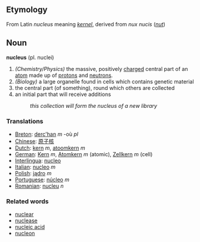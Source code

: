 == Etymology ==
From Latin ''nucleus'' meaning ''[[kernel]]'', derived from ''nux nucis'' (''[[nut]]'')

== Noun ==
'''nucleus''' (pl. nuclei)
#''(Chemistry/Physics)'' the massive, positively [[charge]]d central part of an [[atom]] made up of [[proton]]s and [[neutron]]s.
#''(Biology)'' a large organelle found in cells which contains genetic material
#the central part (of something), round which others are collected
#an initial part that will receive additions
#:''this collection will form the nucleus of a new library''

=== Translations ===
*[[Breton]]: [[derc'han]] ''m'' -où ''pl''
*[[Chinese]]: [[原子核]]
*[[Dutch]]: [[kern]] ''m'', [[atoomkern]] ''m''
*[[German]]: [[Kern]] ''m'', [[Atomkern]] ''m'' (atomic), [[Zellkern]] ''m'' (cell)
*[[Interlingua]]: [[nucleo]]
*[[Italian]]: [[nucleo]] ''m''
*[[Polish]]: [[jądro]] ''m''
*[[Portuguese]]: [[núcleo]] ''m''
*[[Romanian]]: [[nucleu]] ''n''


=== Related words ===
*[[nuclear]]
*[[nuclease]]
*[[nucleic acid]]
*[[nucleon]]